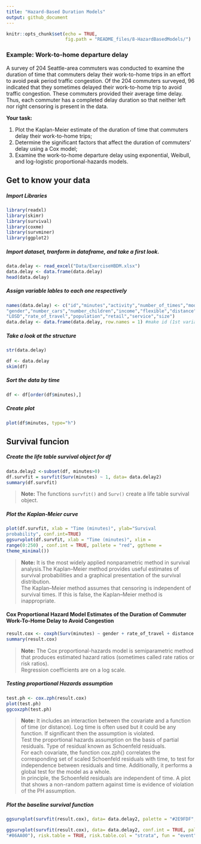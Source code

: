 ```yaml
---
title: "Hazard-Based Duration Models"
output: github_document
---
```


```r
knitr::opts_chunk$set(echo = TRUE,
                      fig.path = "README_files/8-HazardBasedModels/")
```

### Example: Work-to-home departure delay

A survey of 204 Seattle-area commuters was conducted to examine the duration of time that commuters delay their work-to-home trips in an effort to avoid peak period traffic congestion. Of the 204 commuters surveyed, 96 indicated that they sometimes delayed their work-to-home trip to avoid traffic congestion. These commuters provided their average time delay. Thus, each commuter has a completed delay duration so that neither left nor right censoring is present in the data.

**Your task:**

1. Plot the Kaplan-Meier estimate of the duration of time that commuters delay
their work-to-home trips;
2. Determine the significant factors that affect the duration of commuters’ delay
using a Cox model;
3. Examine the work-to-home departure delay using exponential, Weibull, and
log-logistic proportional-hazards models.

## Get to know your data
##### Import Libraries

```r
library(readxl)
library(skimr)
library(survival)
library(coxme)
library(survminer)
library(ggplot2)
```

##### Import dataset, tranform in dataframe, and take a first look.

```r
data.delay <- read_excel("Data/ExerciseHBDM.xlsx")
data.delay <- data.frame(data.delay)
head(data.delay)
```

##### Assign variable lables to each one respectively
```r
names(data.delay) <- c("id","minutes","activity","number_of_times","mode","route","congested","age",
"gender","number_cars","number_children","income","flexible","distance",
"LOSD","rate_of_travel","population","retail","service","size") 
data.delay <- data.frame(data.delay, row.names = 1) #make id (1st variable) as row name
```

##### Take a look at the structure
```r
str(data.delay)
```

```r
df <- data.delay
skim(df)
```


##### Sort the data by time
```r
df <- df[order(df$minutes),]
```

##### Create plot
```r
plot(df$minutes, type="h")
```

## Survival funcion
##### Create the life table survival object for df

```r
data.delay2 <-subset(df, minutes>0)
df.survfit = survfit(Surv(minutes) ~ 1, data= data.delay2)
summary(df.survfit)
```

>**Note:** The functions `survfit()` and `Surv()` create a life table survival object.

##### Plot the Kaplan-Meier curve

```r
plot(df.survfit, xlab = "Time (minutes)", ylab="Survival
probability", conf.int=TRUE)
ggsurvplot(df.survfit, xlab = "Time (minutes)", xlim =
range(0:250) , conf.int = TRUE, pallete = "red", ggtheme =
theme_minimal())
```

> **Note:** It is the most widely applied nonparametric method in survival analysis.The Kaplan–Meier method provides useful estimates of survival probabilities and a graphical presentation of the survival distribution.  
The Kaplan–Meier method assumes that censoring is independent of survival times. If this is false, the Kaplan–Meier method is inappropriate.

#### Cox Proportional Hazard Model Estimates of the Duration of Commuter Work-To-Home Delay to Avoid Congestion

```r
result.cox <- coxph(Surv(minutes) ~ gender + rate_of_travel + distance + population, data= data.delay2)
summary(result.cox)
```

> **Note:**
The Cox proportional-hazards model is semiparametric method that produces estimated hazard ratios (sometimes called rate ratios or risk ratios).  
Regression coefficients are on a log scale.

##### Testing proportional Hazards assumption

```r
test.ph <- cox.zph(result.cox)
plot(test.ph)
ggcoxzph(test.ph)
```

> **Note:**
It includes an interaction between the covariate and a function of time (or distance). Log time is often used but it could be any function. If significant then the assumption is violated.  
Test the proportional hazards assumption on the basis of partial residuals. Type of residual known as Schoenfeld residuals.  
For each covariate, the function cox.zph() correlates the corresponding set of scaled Schoenfeld residuals with time, to test for independence between residuals and time. Additionally, it performs a global test for the model as a whole.  
In principle, the Schoenfeld residuals are independent of time. A plot that shows a non-random pattern against time is evidence of violation of the PH assumption.

##### Plot the baseline survival function

```r
ggsurvplot(survfit(result.cox), data= data.delay2, palette = "#2E9FDF", ggtheme = theme_minimal())
```

```r
ggsurvplot(survfit(result.cox), data= data.delay2, conf.int = TRUE, palette = c("#FF9E29",
"#86AA00"), risk.table = TRUE, risk.table.col = "strata", fun = "event")
```


